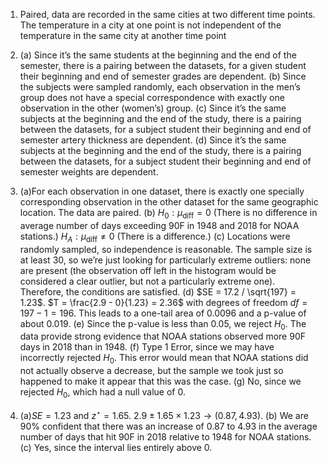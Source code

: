 1. Paired, data are recorded in the same cities at two different time points. The temperature in a city at one point is not independent of the temperature in the same city at another time point

1. \(a) Since it's the same students at the beginning and the end of the semester, there is a pairing between the datasets, for a given student their beginning and end of semester grades are dependent. (b) Since the subjects were sampled randomly, each observation in the men's group does not have a special correspondence with exactly one observation in the other (women's) group. (c) Since it's the same subjects at the beginning and the end of the study, there is a pairing between the datasets, for a subject student their beginning and end of semester artery thickness are dependent. (d) Since it's the same subjects at the beginning and the end of the study, there is a pairing between the datasets, for a subject student their beginning and end of semester weights are dependent.

1. \(a)For each observation in one dataset, there is exactly one specially corresponding observation in the other dataset for the same geographic location. The data are paired. (b) $H_0: \mu_{\text{diff}} = 0$ (There is no difference in average number of days exceeding 90F in 1948 and 2018 for NOAA stations.) $H_A: \mu_{\text{diff}} \neq 0$ (There is a difference.) (c) Locations were randomly sampled, so independence is reasonable. The sample size is at least 30, so we're just looking for particularly extreme outliers: none are present (the observation off left in the histogram would be considered a clear outlier, but not a particularly extreme one). Therefore, the conditions are satisfied. (d) $SE = 17.2 / \sqrt{197} = 1.23$. $T = \frac{2.9 - 0}{1.23} = 2.36$ with degrees of freedom $df = 197 - 1 = 196$. This leads to a one-tail area of 0.0096 and a p-value of about 0.019. (e) Since the p-value is less than 0.05, we reject $H_0$. The data provide strong evidence that NOAA stations observed more 90F days in 2018 than in 1948. (f) Type 1 Error, since we may have incorrectly rejected $H_0$. This error would mean that NOAA stations did not actually observe a decrease, but the sample we took just so happened to make it appear that this was the case. (g) No, since we rejected $H_0$, which had a null value of 0.

1. \(a)$SE = 1.23$ and $z^{\star} = 1.65$. $2.9 \pm 1.65 \times 1.23 \to (0.87, 4.93)$. (b) We are 90% confident that there was an increase of 0.87 to 4.93 in the average number of days that hit 90F in 2018 relative to 1948 for NOAA stations. (c) Yes, since the interval lies entirely above 0.
